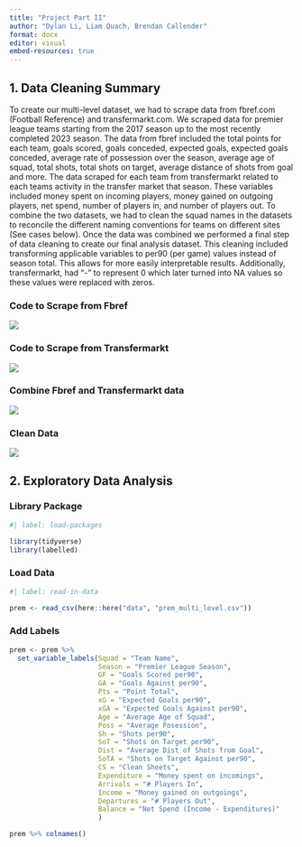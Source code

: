 ```yaml
---
title: "Project Part II"
author: "Dylan Li, Liam Quach, Brendan Callender"
format: docx
editor: visual
embed-resources: true
---
```


## 1. Data Cleaning Summary

To create our multi-level dataset, we had to scrape data from fbref.com (Football Reference) and transfermarkt.com. We scraped data for premier league teams starting from the 2017 season up to the most recently completed 2023 season. The data from fbref included the total points for each team, goals scored, goals conceded, expected goals, expected goals conceded, average rate of possession over the season, average age of squad, total shots, total shots on target, average distance of shots from goal and more. The data scraped for each team from transfermarkt related to each teams activity in the transfer market that season. These variables included money spent on incoming players, money gained on outgoing players, net spend, number of players in, and number of players out. To combine the two datasets, we had to clean the squad names in the datasets to reconcile the different naming conventions for teams on different sites (See cases below). Once the data was combined we performed a final step of data cleaning to create our final analysis dataset. This cleaning included transforming applicable variables to per90 (per game) values instead of season total. This allows for more easily interpretable results. Additionally, transfermarkt, had "-" to represent 0 which later turned into NA values so these values were replaced with zeros.

### Code to Scrape from Fbref

![](images/fbref_scrape.png)

### Code to Scrape from Transfermarkt

![](images/scrape_transfermarkt.png)

### Combine Fbref and Transfermarkt data

![](images/combine_data.png)

### Clean Data

![](images/data_clean_2.png)

## 2. Exploratory Data Analysis

### Library Package

```r
#| label: load-packages

library(tidyverse)
library(labelled)
```

### Load Data

```r
#| label: read-in-data

prem <- read_csv(here::here("data", "prem_multi_level.csv"))
```

### Add Labels

```r
prem <- prem %>%
  set_variable_labels(Squad = "Team Name",
                      Season = "Premier League Season",
                      GF = "Goals Scored per90",
                      GA = "Goals Against per90",
                      Pts = "Point Total",
                      xG = "Expected Goals per90",
                      xGA = "Expected Goals Against per90", 
                      Age = "Average Age of Squad",
                      Poss = "Average Posession",
                      Sh = "Shots per90",
                      SoT = "Shots on Target per90",
                      Dist = "Average Dist of Shots from Goal",
                      SoTA = "Shots on Target Against per90",
                      CS = "Clean Sheets",
                      Expenditure = "Money spent on incomings",
                      Arrivals = "# Players In",
                      Income = "Money gained on outgoings",
                      Departures = "# Players Out",
                      Balance = "Net Spend (Income - Expenditures)"
                      )
```

```r
prem %>% colnames()
```
